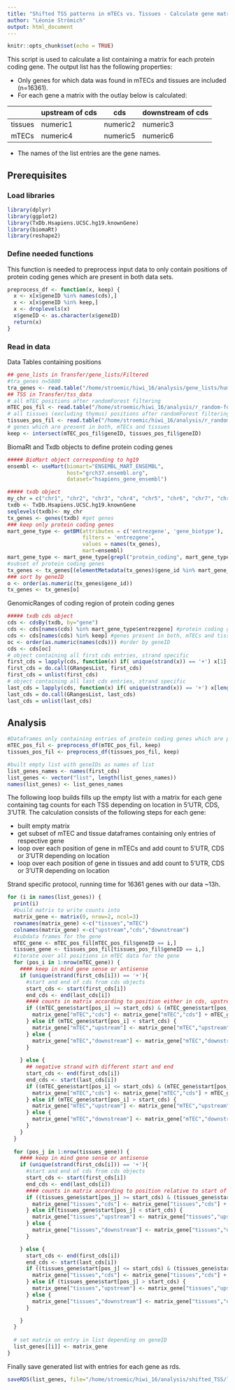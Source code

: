 ```yaml
---
title: "Shifted TSS patterns in mTECs vs. Tissues - Calculate gene matrices"
author: "Léonie Strömich"
output: html_document
---
```


```r
knitr::opts_chunk$set(echo = TRUE)
```
This script is used to calculate a list containing a matrix for each protein coding gene. The output list has the following properties:

* Only genes for which data was found in mTECs and tissues are included (n=16361).
* For each gene a matrix with the outlay below is calculated:

| | upstream of cds | cds | downstream of cds |
|------------- | ------------- | ------------- | ------------- |
|tissues  | numeric1 | numeric2 | numeric3 |
|mTECs  | numeric4 | numeric5 | numeric6 |

* The names of the list entries are the gene names. 

## Prerequisites
### Load libraries
```r
library(dplyr)
library(ggplot2)
library(TxDb.Hsapiens.UCSC.hg19.knownGene)
library(biomaRt)
library(reshape2)
```
### Define needed functions

This function is needed to preprocess input data to only contain positions of protein coding genes which are present in both data sets.

```r
preprocess_df <- function(x, keep) {
  x <- x[x$geneID %in% names(cds),]
  x <- x[x$geneID %in% keep,]
  x <- droplevels(x)
  x$geneID <- as.character(x$geneID)
  return(x)
}
```

### Read in data
Data Tables containing positions
```r
## gene_lists in Transfer/gene_lists/Filtered
#tra_genes n=5800
tra_genes <- read.table("/home/stroemic/hiwi_16/analysis/gene_lists/human_tra_genes_sansom.csv", header=TRUE, sep=",")
## TSS in Transfer/tss_data
# all mTEC positions after randomForest filtering
mTEC_pos_fil <- read.table("/home/stroemic/hiwi_16/analysis/r_random-forest/filtered_data/all_mTECs.filtered.csv", header=TRUE, sep=",")
# all tissues (excluding thymus) positions after randomForest filtering
tissues_pos_fil <- read.table("/home/stroemic/hiwi_16/analysis/r_random-forest/filtered_data/all.tissues.wo.thymus.filtered.csv", header = TRUE, sep = ",")
# genes which are present in both, mTECs and tissues
keep <- intersect(mTEC_pos_fil$geneID, tissues_pos_fil$geneID)
```

BiomaRt and Txdb objects to define protein coding genes
```r
##### BioMart object corresponding to hg19
ensembl <- useMart(biomart="ENSEMBL_MART_ENSEMBL", 
                   host="grch37.ensembl.org", 
                   dataset="hsapiens_gene_ensembl")

##### txdb object
my_chr = c("chr1", "chr2", "chr3", "chr4", "chr5", "chr6", "chr7", "chr8", "chr9", "chr10", "chr11", "chr12", "chr13", "chr14","chr15", "chr16", "chr17", "chr18", "chr19", "chr20", "chr21", "chr22", "chrM", "chrX", "chrY")
txdb <- TxDb.Hsapiens.UCSC.hg19.knownGene
seqlevels(txdb)<- my_chr
tx_genes <- genes(txdb) #get genes 
### keep only protein coding genes 
mart_gene_type <- getBM(attributes = c('entrezgene', 'gene_biotype'), 
                        filters = 'entrezgene',
                        values = names(tx_genes), 
                        mart=ensembl)
mart_gene_type <- mart_gene_type[grepl("protein_coding", mart_gene_type$gene_biotype, ignore.case = TRUE),] 
#subset of protein coding genes
tx_genes <- tx_genes[(elementMetadata(tx_genes)$gene_id %in% mart_gene_type$entrezgene)]
### sort by geneID
o <- order(as.numeric(tx_genes$gene_id))
tx_genes <- tx_genes[o]
```
GenomicRanges of coding region of protein coding genes
 
```r
##### txdb cds object
cds <- cdsBy(txdb, by="gene")
cds <- cds[names(cds) %in% mart_gene_type$entrezgene] #protein coding genes
cds <- cds[names(cds) %in% keep] #genes present in both, mTECs and tissues
oc <- order(as.numeric(names(cds))) #order by geneID
cds <- cds[oc]
# object containing all first cds entries, strand specific
first_cds = lapply(cds, function(x) if( unique(strand(x)) == '+') x[1] else x[length(x)])
first_cds = do.call(GRangesList, first_cds)
first_cds = unlist(first_cds)
# object containing all last cds entries, strand specific
last_cds = lapply(cds, function(x) if( unique(strand(x)) == '+') x[length(x)] else x[1])
last_cds = do.call(GRangesList, last_cds)
last_cds = unlist(last_cds)
```

## Analysis

```r
#Dataframes only containing entries of protein coding genes which are present in keep
mTEC_pos_fil <- preprocess_df(mTEC_pos_fil, keep)
tissues_pos_fil <- preprocess_df(tissues_pos_fil, keep)

#built empty list with geneIDs as names of list
list_genes_names <- names(first_cds)
list_genes <- vector("list", length(list_genes_names))
names(list_genes) <- list_genes_names
```

The following loop builds fills up the empty list with a matrix for each gene containing tag counts for each TSS depending on location in 5'UTR, CDS, 3'UTR. The calculation consists of the following steps for each gene:

* built empty matrix
* get subset of mTEC and tissue dataframes containing only entries of respective gene
* loop over each position of gene in mTECs and add count to 5'UTR, CDS or 3'UTR depending on location
* loop over each position of gene in tissues and add count to 5'UTR, CDS or 3'UTR depending on location

Strand specific protocol, running time for 16361 genes with our data ~13h.

```r
for (i in names(list_genes)) {
  print(i)
  #build matrix to write counts into 
  matrix_gene <- matrix(0, nrow=2, ncol=3)
  rownames(matrix_gene) <-c("tissues","mTEC") 
  colnames(matrix_gene) <-c("upstream","cds","downstream")
  #subdata frames for the gene
  mTEC_gene <- mTEC_pos_fil[mTEC_pos_fil$geneID == i,]
  tissues_gene <- tissues_pos_fil[tissues_pos_fil$geneID == i,]
  #iterate over all positions in mTEC data for the gene 
  for (pos_i in 1:nrow(mTEC_gene)) {
    #### keep in mind gene sense or antisense
    if (unique(strand(first_cds[i])) == '+'){
      #start and end of cds from cds objects
      start_cds <- start(first_cds[i])
      end_cds <- end(last_cds[i])
      #### counts in matrix according to position either in cds, upstream or downstream
      if ((mTEC_gene$start[pos_i] >= start_cds) & (mTEC_gene$start[pos_i] <= end_cds)) {
        matrix_gene["mTEC","cds"] <- matrix_gene["mTEC","cds"] + mTEC_gene$BarcodeCount[pos_i]
      } else if (mTEC_gene$start[pos_i] < start_cds) {
        matrix_gene["mTEC","upstream"] <- matrix_gene["mTEC","upstream"] + mTEC_gene$BarcodeCount[pos_i]
      } else {
        matrix_gene["mTEC","downstream"] <- matrix_gene["mTEC","downstream"] + mTEC_gene$BarcodeCount[pos_i]
      }
      
    } else {
      ## negative strand with different start and end 
      start_cds <- end(first_cds[i])
      end_cds <- start(last_cds[i])
      if ((mTEC_gene$start[pos_i] <= start_cds) & (mTEC_gene$start[pos_i] >= end_cds)) {
        matrix_gene["mTEC","cds"] <- matrix_gene["mTEC","cds"] + mTEC_gene$BarcodeCount[pos_i]
      } else if (mTEC_gene$start[pos_i] > start_cds) {
        matrix_gene["mTEC","upstream"] <- matrix_gene["mTEC","upstream"] + mTEC_gene$BarcodeCount[pos_i]
      } else { 
        matrix_gene["mTEC","downstream"] <- matrix_gene["mTEC","downstream"] + mTEC_gene$BarcodeCount[pos_i]
      }
    }
  }
  
  for (pos_j in 1:nrow(tissues_gene)) {
    #### keep in mind gene sense or antisense
    if (unique(strand(first_cds[i])) == '+'){
      #start and end of cds from cds objects
      start_cds <- start(first_cds[i])
      end_cds <- end(last_cds[i])
      #### counts in matrix according to position relative to start of cds
      if ((tissues_gene$start[pos_j] >= start_cds) & (tissues_gene$start[pos_j] <= end_cds) ) {
        matrix_gene["tissues","cds"] <- matrix_gene["tissues","cds"] + tissues_gene$BarcodeCount[pos_j]
      } else if(tissues_gene$start[pos_j] < start_cds) {
        matrix_gene["tissues","upstream"] <- matrix_gene["tissues","upstream"] + tissues_gene$BarcodeCount[pos_j]
      } else {
        matrix_gene["tissues","downstream"] <- matrix_gene["tissues","downstream"] + tissues_gene$BarcodeCount[pos_j]
      }

    } else {
      start_cds <- end(first_cds[i])
      end_cds <- start(last_cds[i])
      if ((tissues_gene$start[pos_j] <= start_cds) & (tissues_gene$start[pos_j] >= end_cds) )  {
        matrix_gene["tissues","cds"] <- matrix_gene["tissues","cds"] + tissues_gene$BarcodeCount[pos_j]
      } else if (tissues_gene$start[pos_j] > start_cds) {
        matrix_gene["tissues","upstream"] <- matrix_gene["tissues","upstream"] + tissues_gene$BarcodeCount[pos_j]
      } else {
        matrix_gene["tissues","downstream"] <- matrix_gene["tissues","downstream"] + tissues_gene$BarcodeCount[pos_j]
      }

    }
  }
  
  # set matrix on entry in list depending on geneID
  list_genes[[i]] <- matrix_gene
}
```

Finally save generated list with entries for each gene as rds.

```r
saveRDS(list_genes, file="/home/stroemic/hiwi_16/analysis/shifted_TSS/list_genes_matrices_protein_coding.rds")
```

